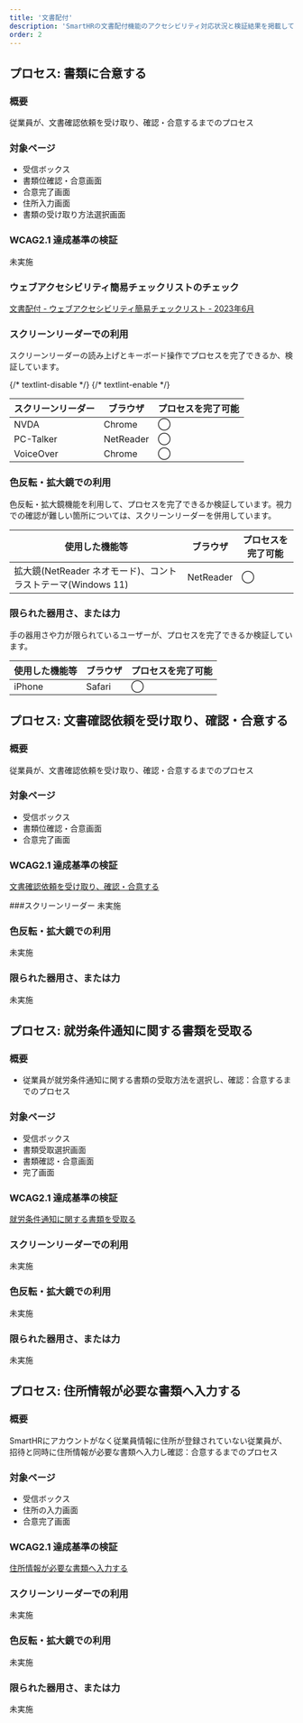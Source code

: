 ```yaml
---
title: '文書配付'
description: 'SmartHRの文書配付機能のアクセシビリティ対応状況と検証結果を掲載しています。'
order: 2
---
```


## プロセス: 書類に合意する
### 概要
従業員が、文書確認依頼を受け取り、確認・合意するまでのプロセス

### 対象ページ
* 受信ボックス
* 書類位確認・合意画面
* 合意完了画面
* 住所入力画面
* 書類の受け取り方法選択画面

### WCAG2.1 達成基準の検証
未実施

### ウェブアクセシビリティ簡易チェックリストのチェック
[文書配付 - ウェブアクセシビリティ簡易チェックリスト - 2023年6月](https://docs.google.com/spreadsheets/d/14vQ5sjPS0ZEWSl9Gdd66-iSMNaU6RauGxdMPOCtciu8/edit?usp=sharing)

### スクリーンリーダーでの利用
スクリーンリーダーの読み上げとキーボード操作でプロセスを完了できるか、検証しています。

<Table>
  <thead>
    <tr>
      <Th>スクリーンリーダー</Th>
      <Th>ブラウザ</Th>
      <Th>プロセスを完了可能</Th>
    </tr>
  </thead>
  <tbody>
    <tr>
      <td>
        NVDA
      </td>
      <td>
        Chrome
      </td>
      <td>
        ◯
      </td>
    </tr>
    <tr>
      {/* textlint-disable */}
      <td>
        PC-Talker
      </td>
      {/* textlint-enable */}
      <td>
        NetReader
      </td>
      <td>
        ◯
      </td>
    </tr>
    <tr>
      <td>
        VoiceOver
      </td>
      <td>
        Chrome
      </td>
      <td>
        ◯
      </td>
    </tr>
  </tbody>
</Table>

### 色反転・拡大鏡での利用
色反転・拡大鏡機能を利用して、プロセスを完了できるか検証しています。視力での確認が難しい箇所については、スクリーンリーダーを併用しています。

<Table>
  <thead>
    <tr>
      <Th>使用した機能等</Th>
      <Th>ブラウザ</Th>
      <Th>プロセスを完了可能</Th>
    </tr>
  </thead>
  <tbody>
    <tr>
      <td>
        拡大鏡(NetReader ネオモード)、コントラストテーマ(Windows 11)
      </td>
      <td>
        NetReader
      </td>
      <td>
        ◯
      </td>
    </tr>
  </tbody>
</Table>

### 限られた器用さ、または力
手の器用さや力が限られているユーザーが、プロセスを完了できるか検証しています。

<Table>
  <thead>
    <tr>
      <Th>使用した機能等</Th>
      <Th>ブラウザ</Th>
      <Th>プロセスを完了可能</Th>
    </tr>
  </thead>
  <tbody>
    <tr>
      <td>
        iPhone 
      </td>
      <td>
        Safari
      </td>
      <td>
        ◯
      </td>
    </tr>
  </tbody>
</Table>

## プロセス: 文書確認依頼を受け取り、確認・合意する
### 概要
従業員が、文書確認依頼を受け取り、確認・合意するまでのプロセス

### 対象ページ
* 受信ボックス
* 書類位確認・合意画面
* 合意完了画面

### WCAG2.1 達成基準の検証
[文書確認依頼を受け取り、確認・合意する ](./202409-confirm/)

###スクリーンリーダー
未実施

### 色反転・拡大鏡での利用
未実施

### 限られた器用さ、または力
未実施


## プロセス: 就労条件通知に関する書類を受取る
### 概要
* 従業員が就労条件通知に関する書類の受取方法を選択し、確認：合意するまでのプロセス

### 対象ページ
* 受信ボックス
* 書類受取選択画面
* 書類確認・合意画面
* 完了画面

### WCAG2.1 達成基準の検証
[就労条件通知に関する書類を受取る](./202409-employment/)

### スクリーンリーダーでの利用
未実施

### 色反転・拡大鏡での利用
未実施

### 限られた器用さ、または力
未実施



## プロセス: 住所情報が必要な書類へ入力する
### 概要
SmartHRにアカウントがなく従業員情報に住所が登録されていない従業員が、招待と同時に住所情報が必要な書類へ入力し確認：合意するまでのプロセス

### 対象ページ
* 受信ボックス
* 住所の入力画面
* 合意完了画面

### WCAG2.1 達成基準の検証
[住所情報が必要な書類へ入力する](./202409-address/)

### スクリーンリーダーでの利用
未実施

### 色反転・拡大鏡での利用
未実施

### 限られた器用さ、または力
未実施

